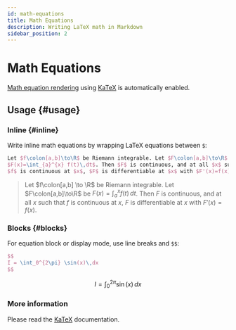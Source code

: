 ```yaml
---
id: math-equations
title: Math Equations
description: Writing LaTeX math in Markdown
sidebar_position: 2
---
```


# Math Equations

[Math equation rendering](https://docusaurus.io/docs/markdown-features/math-equations) using [KaTeX](https://katex.org) is automatically enabled.

## Usage {#usage}

### Inline {#inline}

Write inline math equations by wrapping LaTeX equations between `$`:

```latex
Let $f\colon[a,b]\to\R$ be Riemann integrable. Let $F\colon[a,b]\to\R$ be
$F(x)=\int_{a}^{x} f(t)\,dt$. Then $F$ is continuous, and at all $x$ such that
$f$ is continuous at $x$, $F$ is differentiable at $x$ with $F'(x)=f(x)$.
```


> Let $f\colon[a,b] \to \R$ be Riemann integrable. Let $F\colon[a,b]\to\R$ be $F(x)=
\int_{a}^{x} f(t)\,dt$. Then $F$ is continuous, and at all $x$ such that $f$ is continuous at $x$, $F$ is differentiable at $x$ with $F'(x)=f(x)$.


### Blocks {#blocks}

For equation block or display mode, use line breaks and `$$`:

```latex
$$
I = \int_0^{2\pi} \sin(x)\,dx
$$
```

$$
I = \int_0^{2\pi} \sin(x)\,dx
$$


### More information

Please read the [KaTeX](https://katex.org) documentation.
